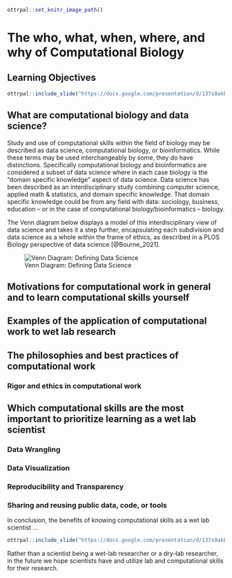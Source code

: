 ```r
ottrpal::set_knitr_image_path()
```
# The who, what, when, where, and why of Computational Biology

## Learning Objectives

```r
ottrpal::include_slide("https://docs.google.com/presentation/d/137sOakbsXwN3ovgtlAzZMbQ5a_6ZIg-weTYeQ_Z7DqU/edit#slide=id.g27401a19bd8_1_0")
```

## What are computational biology and data science?

Study and use of computational skills within the field of biology may be described as data science, computational biology, or bioinformatics. While these terms may be used interchangeably by some, they do have distinctions. Specifically computational biology and bioinformatics are considered a subset of data science where in each case biology is the "domain specific knowledge" aspect of data science. Data science has been described as an interdisciplinary study combining computer science, applied math & statistics, and domain specific knowledge. That domain specific knowledge could be from any field with data: sociology, business, education -- or in the case of computational biology/bioinformatics -- biology.

The Venn diagram below displays a model of this interdisciplinary view of data science and takes it a step further, encapsulating each subdivision and data science as a whole within the frame of ethics, as described in a PLOS Biology perspective of data science [@Bourne_2021].  

![Venn Diagram: Defining Data Science](resources/images/what_is_data_science_venn.png)

## Motivations for computational work in general and to learn computational skills yourself

## Examples of the application of computational work to wet lab research

## The philosophies and best practices of computational work

### Rigor and ethics in computational work

## Which computational skills are the most important to prioritize learning as a wet lab scientist

### Data Wrangling

### Data Visualization

### Reproducibility and Transparency

### Sharing and reusing public data, code, or tools

In conclusion, the benefits of knowing computational skills as a wet lab scientist ...

```r
ottrpal::include_slide("https://docs.google.com/presentation/d/137sOakbsXwN3ovgtlAzZMbQ5a_6ZIg-weTYeQ_Z7DqU/edit#slide=id.g273f0ffd840_0_3")
```

Rather than a scientist being a wet-lab researcher or a dry-lab researcher, in the future we hope scientists have and utilize lab and computational skills for their research.
